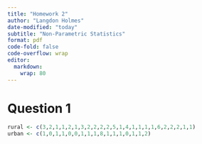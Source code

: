 ```yaml
---
title: "Homework 2"
author: "Langdon Holmes"
date-modified: "today"
subtitle: "Non-Parametric Statistics"
format: pdf
code-fold: false
code-overflow: wrap
editor: 
  markdown: 
    wrap: 80
---
```


# Question 1

```r
rural <- c(3,2,1,1,2,1,3,2,2,2,2,5,1,4,1,1,1,1,6,2,2,2,1,1)
urban <- c(1,0,1,1,0,0,1,1,1,8,1,1,1,0,1,1,2)
```
